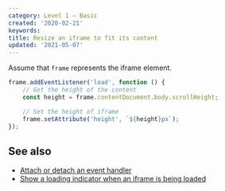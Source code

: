 ```yaml
---
category: Level 1 — Basic
created: '2020-02-21'
keywords:
title: Resize an iframe to fit its content
updated: '2021-05-07'
---
```


Assume that `frame` represents the iframe element.

```js
frame.addEventListener('load', function () {
    // Get the height of the content
    const height = frame.contentDocument.body.scrollHeight;

    // Set the height of iframe
    frame.setAttribute('height', `${height}px`);
});
```

## See also

-   [Attach or detach an event handler](https://phuoc.ng/collection/html-dom/attach-or-detach-an-event-handler)
-   [Show a loading indicator when an iframe is being loaded](https://phuoc.ng/collection/html-dom/show-a-loading-indicator-when-an-iframe-is-being-loaded)
